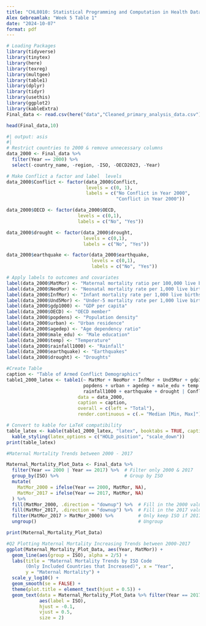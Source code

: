```yaml
---
title: "CHL8010: Statistical Programming and Computation in Health Data"
Alex Gebreamlak: "Week 5 Table 1"
date: "2024-10-07"
format: pdf
---
```


```r
# Loading Packages
library(tidyverse)
library(tinytex)
library(here)
library(texreg)
library(multgee)
library(table1)
library(dplyr)
library(tidyr)
library(usethis) 
library(ggplot2)
library(kableExtra)
Final_data <- read.csv(here("data","Cleaned_primary_analysis_data.csv"))

```

```r
head(Final_data,10)
```


```r
#| output: asis
#| 
# Restrict countries to 2000 & remove unnecessary columns
data_2000 <- Final_data %>%
  filter(Year == 2000) %>%
  select(-country_name, -region, -ISO, -OECD2023, -Year)

# Make Conflict a factor and label  levels
data_2000$Conflict <- factor(data_2000$Conflict, 
                             levels = c(0, 1), 
                             labels = c("No Conflict in Year 2000", 
                                        "Conflict in Year 2000"))

data_2000$OECD <- factor(data_2000$OECD, 
                          levels = c(0,1), 
                          labels = c("No", "Yes"))

data_2000$drought <- factor(data_2000$drought, 
                            levels = c(0,1), 
                            labels = c("No", "Yes"))

data_2000$earthquake <- factor(data_2000$earthquake, 
                               levels = c(0,1), 
                               labels = c("No", "Yes"))

# Apply labels to outcomes and covariates
label(data_2000$MatMor) <- "Maternal mortality ratio per 100,000 live births"
label(data_2000$NeoMor) <- "Neonatal mortality rate per 1,000 live births"
label(data_2000$InfMor) <- "Infant mortality rate per 1,000 live births"
label(data_2000$Und5Mor) <- "Under-5 mortality rate per 1,000 live births"
label(data_2000$gdp1000) <- "GDP per capita"
label(data_2000$OECD) <- "OECD member"
label(data_2000$popdens) <- "Population density"
label(data_2000$urban) <- "Urban residence"
label(data_2000$agedep) <- "Age dependency ratio"
label(data_2000$male_edu) <- "Male education"
label(data_2000$temp) <- "Temperature"
label(data_2000$rainfall1000) <- "Rainfall"
label(data_2000$earthquake) <- "Earthquakes"
label(data_2000$drought) <- "Droughts"

```


```r
#Create Table
caption <- "Table of Armed Conflict Demographics"
table1_2000_latex <- table1(~ MatMor + NeoMor + InfMor + Und5Mor + gdp1000 + OECD + 
                            popdens + urban + agedep + male_edu + temp + 
                            rainfall1000 + earthquake + drought | Conflict, 
                          data = data_2000,
                          caption = caption,
                          overall = c(left = "Total"), 
                          render.continuous = c(.= "Median [Min, Max]"))

# Convert to kable for LaTeX compatibility
table_latex <- kable(table1_2000_latex, "latex", booktabs = TRUE, caption = caption) %>%
  kable_styling(latex_options = c("HOLD_position", "scale_down"))
print(table_latex)
```

```r
#Maternal Mortality Trends between 2000 - 2017

Maternal_Mortality_Plot_Data <- Final_data %>%
  filter(Year == 2000 | Year == 2017) %>%  # Filter only 2000 & 2017
  group_by(ISO) %>%                        # Group by ISO
  mutate(
    MatMor_2000 = ifelse(Year == 2000, MatMor, NA),
    MatMor_2017 = ifelse(Year == 2017, MatMor, NA)
  ) %>%
  fill(MatMor_2000, .direction = "downup") %>%  # Fill in the 2000 value 
  fill(MatMor_2017, .direction = "downup") %>%  # Fill in the 2017 value 
  filter(MatMor_2017 > MatMor_2000) %>%         # Only keep ISO if 2017 > 2000
  ungroup()                                     # Ungroup 

print(Maternal_Mortality_Plot_Data)
```

```r
#Q2 Plotting Maternal Mortality Increasing Trends between 2000-2017
ggplot(Maternal_Mortality_Plot_Data, aes(Year, MatMor)) + 
  geom_line(aes(group = ISO), alpha = 2/5) + 
  labs(title = "Maternal Mortality Trends by ISO Code
       (Only Included Countries that Increased)", x = "Year", 
       y = "Maternal Mortality") +
  scale_y_log10() + 
  geom_smooth(se = FALSE) +
  theme(plot.title = element_text(hjust = 0.5)) +
  geom_text(data = Maternal_Mortality_Plot_Data %>% filter(Year == 2017),  
            aes(label = ISO), 
            hjust = -0.1, 
            vjust = 0.5,
            size = 2) 

```
